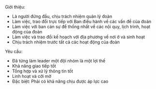 Giới thiệu:

- Là người đứng đầu, chịu trách nhiệm quản lý đoàn
- Làm việc, trao đổi trực tiếp với Ban điều hành về các vấn đề của đoàn
- Làm việc với ban cán sự để thống nhất về các nội quy, lịch trình, hoạt động của đoàn
- Làm việc và trao đổi kế hoạch với địa phương về nơi ở và sinh hoạt
- Chịu trách nhiệm trước tất cả các hoạt động của đoàn   
     
     


Yêu cầu:

- Đã từng làm leader một đội nhóm là một lợi thế
- Khả năng giao tiếp tốt
- Tổng hợp và xử lý thông tin tốt
- Linh hoạt và cởi mở
- Đặc biệt: Phải có khả năng chịu được áp lực cao
